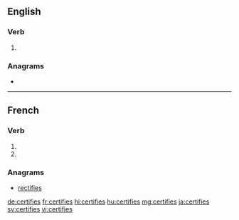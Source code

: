{{also|certifiés}}
==English==

===Verb===
{{head|en|verb form}}

# {{en-third-person singular of|certify}}

===Anagrams===
* {{l|en|rectifies}}

----

==French==

===Verb===
{{fr-verb-form}}

# {{inflection of|certifier||2|s|pres|indc|lang=fr}}
# {{inflection of|certifier||2|s|pres|subj|lang=fr}}

===Anagrams===
* [[rectifies#French|rectifies]]

[[de:certifies]]
[[fr:certifies]]
[[hi:certifies]]
[[hu:certifies]]
[[mg:certifies]]
[[ja:certifies]]
[[sv:certifies]]
[[vi:certifies]]
